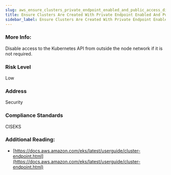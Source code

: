 ```yaml
---
slug: aws_ensure_clusters_private_endpoint_enabled_and_public_access_disabled
title: Ensure Clusters Are Created With Private Endpoint Enabled And Public Access Disabled
sidebar_label: Ensure Clusters Are Created With Private Endpoint Enabled And Public Access Disabled
---
```


### More Info:

Disable access to the Kubernetes API from outside the node network if it is not required.

### Risk Level

Low

### Address

Security

### Compliance Standards

CISEKS


### Additional Reading:

- [https://docs.aws.amazon.com/eks/latest/userguide/cluster-endpoint.html](https://docs.aws.amazon.com/eks/latest/userguide/cluster-endpoint.html) 

